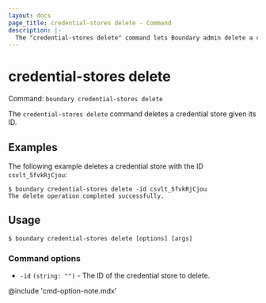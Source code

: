 ```yaml
---
layout: docs
page_title: credential-stores delete - Command
description: |-
  The "credential-stores delete" command lets Boundary admin delete a credential store resource.
---
```


# credential-stores delete

Command: `boundary credential-stores delete`

The `credential-stores delete` command deletes a credential store given its ID.

## Examples

The following example deletes a credential store with the ID `csvlt_5fvkRjCjou`:

```shell-session
$ boundary credential-stores delete -id csvlt_5fvkRjCjou
The delete operation completed successfully.
```

## Usage

<CodeBlockConfig hideClipboard>

```shell-session
$ boundary credential-stores delete [options] [args]
```

</CodeBlockConfig>


### Command options

- `-id` `(string: "")` - The ID of the credential store to delete.

@include 'cmd-option-note.mdx'
